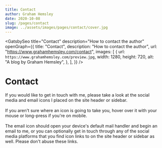 ```yaml
---
title: Contact
author: Graham Hemsley
date: 2020-10-08
slug: /pages/contact
image: ../assets/images/pages/contact/cover.jpg
---
```



<GatsbySeo
  title="Contact"
  description="How to contact the author"
  openGraph={{
    title: "Contact",
    description: "How to contact the author",
    url: "https://www.grahamhemsley.com/contact",
    images: [
      {
        url: `https://www.grahamhemsley.com/preview.jpg`,
        width: 1280,
        height: 720,
        alt: "A blog by Graham Hemsley",
      },
    ],
  }}
/>

<h1 className="page-header">Contact</h1>
<div className="blog-post">
  <div className="blog-post-content">
    <p>
      If you would like to get in touch with me, please take a look at the
      social media and email icons I placed on the site header or sidebar.
      <br />
      <br />
      If you aren't sure where an icon is going to take you, hover over it with your
      mouse or long-press if you're on mobile.
      <br />
      <br />
      The email icon should open your device's default mail handler and begin an
      email to me, or you can optionally get in touch through any of the social
      media platforms that you find icon links to on the site header or sidebar
      as well. Please don't abuse these links.
    </p>
  </div>
</div>
